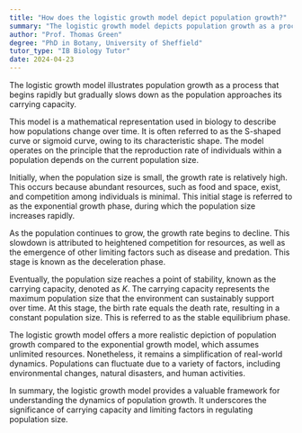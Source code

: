 ```yaml
---
title: "How does the logistic growth model depict population growth?"
summary: "The logistic growth model depicts population growth as a process that starts rapidly and then slows as the population reaches carrying capacity."
author: "Prof. Thomas Green"
degree: "PhD in Botany, University of Sheffield"
tutor_type: "IB Biology Tutor"
date: 2024-04-23
---
```


The logistic growth model illustrates population growth as a process that begins rapidly but gradually slows down as the population approaches its carrying capacity.

This model is a mathematical representation used in biology to describe how populations change over time. It is often referred to as the S-shaped curve or sigmoid curve, owing to its characteristic shape. The model operates on the principle that the reproduction rate of individuals within a population depends on the current population size.

Initially, when the population size is small, the growth rate is relatively high. This occurs because abundant resources, such as food and space, exist, and competition among individuals is minimal. This initial stage is referred to as the exponential growth phase, during which the population size increases rapidly.

As the population continues to grow, the growth rate begins to decline. This slowdown is attributed to heightened competition for resources, as well as the emergence of other limiting factors such as disease and predation. This stage is known as the deceleration phase.

Eventually, the population size reaches a point of stability, known as the carrying capacity, denoted as $K$. The carrying capacity represents the maximum population size that the environment can sustainably support over time. At this stage, the birth rate equals the death rate, resulting in a constant population size. This is referred to as the stable equilibrium phase.

The logistic growth model offers a more realistic depiction of population growth compared to the exponential growth model, which assumes unlimited resources. Nonetheless, it remains a simplification of real-world dynamics. Populations can fluctuate due to a variety of factors, including environmental changes, natural disasters, and human activities.

In summary, the logistic growth model provides a valuable framework for understanding the dynamics of population growth. It underscores the significance of carrying capacity and limiting factors in regulating population size.
    